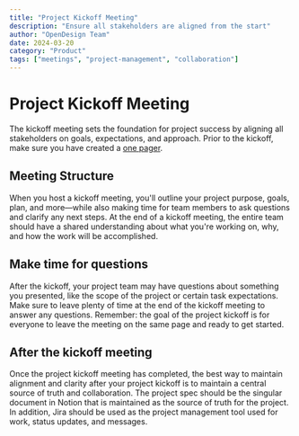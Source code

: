 ```yaml
---
title: "Project Kickoff Meeting"
description: "Ensure all stakeholders are aligned from the start"
author: "OpenDesign Team"
date: 2024-03-20
category: "Product"
tags: ["meetings", "project-management", "collaboration"]
---
```


# Project Kickoff Meeting

<div class="bg-[#f6f8fa] border border-[#e5e7eb] rounded-lg p-6 my-8">
  <p class="text-[17px] leading-7 text-[#1a1f36]">
    The kickoff meeting sets the foundation for project success by aligning all stakeholders on goals, expectations, and approach. Prior to the kickoff, make sure you have created a <a href="/docs/team/product/one-pagers">one pager</a>.
  </p>
</div>

## Meeting Structure

When you host a kickoff meeting, you'll outline your project purpose, goals, plan, and more—while also making time for team members to ask questions and clarify any next steps. At the end of a kickoff meeting, the entire team should have a shared understanding about what you're working on, why, and how the work will be accomplished.

## Make time for questions

After the kickoff, your project team may have questions about something you presented, like the scope of the project or certain task expectations. Make sure to leave plenty of time at the end of the kickoff meeting to answer any questions. Remember: the goal of the project kickoff is for everyone to leave the meeting on the same page and ready to get started.

## After the kickoff meeting

Once the project kickoff meeting has completed, the best way to maintain alignment and clarity after your project kickoff is to maintain a central source of truth and collaboration. The project spec should be the singular document in Notion that is maintained as the source of truth for the project. In addition, Jira should be used as the project management tool used for work, status updates, and messages.